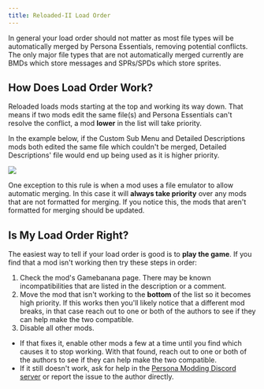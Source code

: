 ```yaml
---
title: Reloaded-II Load Order
---
```

In general your load order should not matter as most file types will be automatically merged by Persona Essentials, removing potential conflicts. 
The only major file types that are not automatically merged currently are BMDs which store messages and SPRs/SPDs which store sprites. 

## How Does Load Order Work?

Reloaded loads mods starting at the top and working its way down. That means if two mods edit the same file(s) and Persona Essentials can't resolve the conflict, a mod **lower** in the list will take priority.

In the example below, if the Custom Sub Menu and Detailed Descriptions mods both edited the same file which couldn't be merged, Detailed Descriptions' file would end up being used as it is higher priority.

![](/assets/images/using-mods/reloaded-priority.png)

One exception to this rule is when a mod uses a file emulator to allow automatic merging. In this case it will **always take priority** over any mods that are not formatted for merging. If you notice this, the mods that aren't formatted for merging should be updated.

## Is My Load Order Right?

The easiest way to tell if your load order is good is to **play the game**. If you find that a mod isn't working then try these steps in order:

1. Check the mod's Gamebanana page. There may be known incompatibilities that are listed in the description or a comment.
2. Move the mod that isn't working to the **bottom** of the list so it becomes high priority. If this works then you'll likely notice that a different mod breaks, in that case reach out to one or both of the authors to see if they can help make the two compatible.
3. Disable all other mods. 

* If that fixes it, enable other mods a few at a time until you find which causes it to stop working. With that found, reach out to one or both of the authors to see if they can help make the two compatible.
* If it still doesn't work, ask for help in the [Persona Modding Discord server](https://discord.gg/naoto) or report the issue to the author directly.
